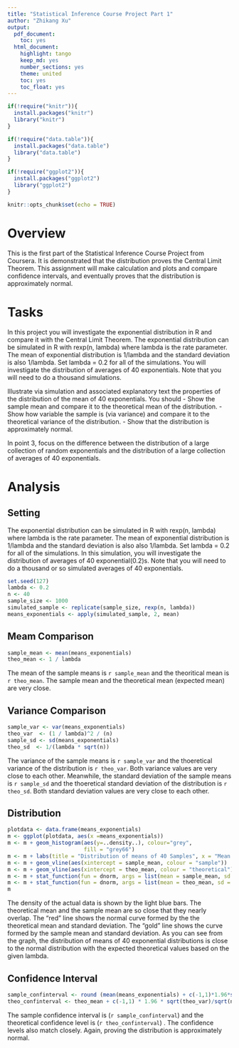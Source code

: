```yaml
---
title: "Statistical Inference Course Project Part 1"
author: "Zhikang Xu"
output:
  pdf_document:
    toc: yes
  html_document:
    highlight: tango
    keep_md: yes
    number_sections: yes
    theme: united
    toc: yes
    toc_float: yes
---
```


```r
if(!require("knitr")){
  install.packages("knitr")
  library("knitr")
}

if(!require("data.table")){
  install.packages("data.table")
  library("data.table")
}

if(!require("ggplot2")){
  install.packages("ggplot2")
  library("ggplot2")
}

knitr::opts_chunk$set(echo = TRUE)
```

# Overview

This is the first part of the Statistical Inference Course Project from Coursera. It is demonstrated that the distribution proves the Central Limit Theorem. This assignment will make calculation and plots and compare confidence intervals, and eventually proves that the distribution is approximately normal.

# Tasks

In this project you will investigate the exponential distribution in R and compare it with the Central Limit Theorem. The exponential distribution can be simulated in R with rexp(n, lambda) where lambda is the rate parameter. The mean of exponential distribution is 1/lambda and the standard deviation is also 1/lambda. Set lambda = 0.2 for all of the simulations. You will investigate the distribution of averages of 40 exponentials. Note that you will need to do a thousand simulations.

Illustrate via simulation and associated explanatory text the properties of the distribution of the mean of 40 exponentials. You should
- Show the sample mean and compare it to the theoretical mean of the distribution.
- Show how variable the sample is (via variance) and compare it to the theoretical variance of the distribution.
- Show that the distribution is approximately normal.

In point 3, focus on the difference between the distribution of a large collection of random exponentials and the distribution of a large collection of averages of 40 exponentials.


# Analysis

## Setting

The exponential distribution can be simulated in R with rexp(n, lambda) where lambda is the rate parameter. The mean of exponential distribution is 1/lambda and the standard deviation is also also 1/lambda. Set lambda = 0.2 for all of the simulations. In this simulation, you will investigate the distribution of averages of 40 exponential(0.2)s. Note that you will need to do a thousand or so simulated averages of 40 exponentials.

``` r
set.seed(127)
lambda <- 0.2
n <- 40
sample_size <- 1000
simulated_sample <- replicate(sample_size, rexp(n, lambda))
means_exponentials <- apply(simulated_sample, 2, mean)

```
## Meam Comparison

```r
sample_mean <- mean(means_exponentials)
theo_mean <- 1 / lambda
```

The mean of the sample means is `r sample_mean` and the theoritical mean is `r theo_mean`. The sample mean and the theoretical mean (expected mean) are very close.

## Variance Comparison
```r
sample_var <- var(means_exponentials)
theo_var  <- (1 / lambda)^2 / (n) 
sample_sd <- sd(means_exponentials)
theo_sd  <- 1/(lambda * sqrt(n))
```

The variance of the sample means is `r sample_var` and the thoeretical variance of the distribution is `r theo_var`. Both variance values are very close to each other. Meanwhile, the standard deviation of the sample means is `r sample_sd` and the thoeretical standard deviation of the distribution is `r theo_sd`. Both standard deviation values are very close to each other.

## Distribution

```r

plotdata <- data.frame(means_exponentials)
m <- ggplot(plotdata, aes(x =means_exponentials))
m <- m + geom_histogram(aes(y=..density..), colour="grey",
                        fill = "grey66")
m <- m + labs(title = "Distribution of means of 40 Samples", x = "Mean of 40 Samples", y = "Density")
m <- m + geom_vline(aes(xintercept = sample_mean, colour = "sample"))
m <- m + geom_vline(aes(xintercept = theo_mean, colour = "theoretical"))
m <- m + stat_function(fun = dnorm, args = list(mean = sample_mean, sd = sample_sd), color = "gold1", size = 1.0)
m <- m + stat_function(fun = dnorm, args = list(mean = theo_mean, sd = theo_sd), colour = "red", size = 1.0)
m

```

The density of the actual data is shown by the light blue bars. The theoretical mean and the sample mean are so close that they nearly overlap. The “red” line shows the normal curve formed by the the theoretical mean and standard deviation. The “gold” line shows the curve formed by the sample mean and standard deviation. As you can see from the graph, the distribution of means of 40 exponential distributions is close to the normal distribution with the expected theoretical values based on the given lambda.

## Confidence Interval

```r
sample_confinterval <- round (mean(means_exponentials) + c(-1,1)*1.96*sd(means_exponentials)/sqrt(n),3)
theo_confinterval <- theo_mean + c(-1,1) * 1.96 * sqrt(theo_var)/sqrt(n)

```
The sample confidence interval is (`r sample_confinterval`) and the theoretical confidence level is (`r theo_confinterval`) . The confidence levels also match closely. Again, proving the distribution is approximately normal.
